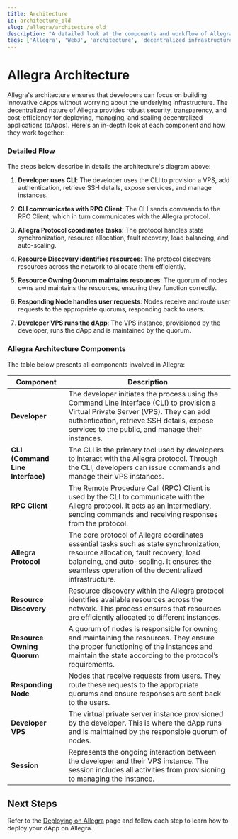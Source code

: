 ```yaml
---
title: Architecture
id: architecture_old
slug: /allegra/architecture_old
description: "A detailed look at the components and workflow of Allegra's architecture, ensuring robust security, transparency, and cost-efficiency for deploying, managing, and scaling decentralized applications (dApps)."
tags: ['Allegra', 'Web3', 'architecture', 'decentralized infrastructure', 'dApps']
---
```



# Allegra Architecture

Allegra's architecture ensures that developers can focus on building innovative dApps without worrying about the underlying infrastructure. The decentralized nature of Allegra provides robust security, transparency, and cost-efficiency for deploying, managing, and scaling decentralized applications (dApps). Here's an in-depth look at each component and how they work together:

<ImageComponent className="architecture-img"/>

### Detailed Flow

The steps below describe in details the architecture's diagram above:

1. **Developer uses CLI**: The developer uses the CLI to provision a VPS, add authentication, retrieve SSH details, expose services, and manage instances.

2. **CLI communicates with RPC Client**: The CLI sends commands to the RPC Client, which in turn communicates with the Allegra protocol.

3. **Allegra Protocol coordinates tasks**: The protocol handles state synchronization, resource allocation, fault recovery, load balancing, and auto-scaling.

4. **Resource Discovery identifies resources**: The protocol discovers resources across the network to allocate them efficiently.

5. **Resource Owning Quorum maintains resources**: The quorum of nodes owns and maintains the resources, ensuring they function correctly.

6. **Responding Node handles user requests**: Nodes receive and route user requests to the appropriate quorums, responding back to users.

7. **Developer VPS runs the dApp**: The VPS instance, provisioned by the developer, runs the dApp and is maintained by the quorum.

### Allegra Architecture Components

The table below presents all components involved in Allegra:

| **Component**              | **Description**                                                                                                                                                                     |
|----------------------------|-------------------------------------------------------------------------------------------------------------------------------------------------------------------------------------|
| **Developer**              | The developer initiates the process using the Command Line Interface (CLI) to provision a Virtual Private Server (VPS). They can add authentication, retrieve SSH details, expose services to the public, and manage their instances. |
| **CLI (Command Line Interface)** | The CLI is the primary tool used by developers to interact with the Allegra protocol. Through the CLI, developers can issue commands and manage their VPS instances.                                                |
| **RPC Client**             | The Remote Procedure Call (RPC) Client is used by the CLI to communicate with the Allegra protocol. It acts as an intermediary, sending commands and receiving responses from the protocol.                           |
| **Allegra Protocol**       | The core protocol of Allegra coordinates essential tasks such as state synchronization, resource allocation, fault recovery, load balancing, and auto-scaling. It ensures the seamless operation of the decentralized infrastructure.        |
| **Resource Discovery**     | Resource discovery within the Allegra protocol identifies available resources across the network. This process ensures that resources are efficiently allocated to different instances.                                    |
| **Resource Owning Quorum** | A quorum of nodes is responsible for owning and maintaining the resources. They ensure the proper functioning of the instances and maintain the state according to the protocol’s requirements.                              |
| **Responding Node**        | Nodes that receive requests from users. They route these requests to the appropriate quorums and ensure responses are sent back to the users.                                                                               |
| **Developer VPS**          | The virtual private server instance provisioned by the developer. This is where the dApp runs and is maintained by the responsible quorum of nodes.                                                                         |
| **Session**                | Represents the ongoing interaction between the developer and their VPS instance. The session includes all activities from provisioning to managing the instance.                                                            |

## Next Steps

Refer to the [Deploying on Allegra](/allegra/deploy) page and follow each step to learn how to deploy your dApp on Allegra.
